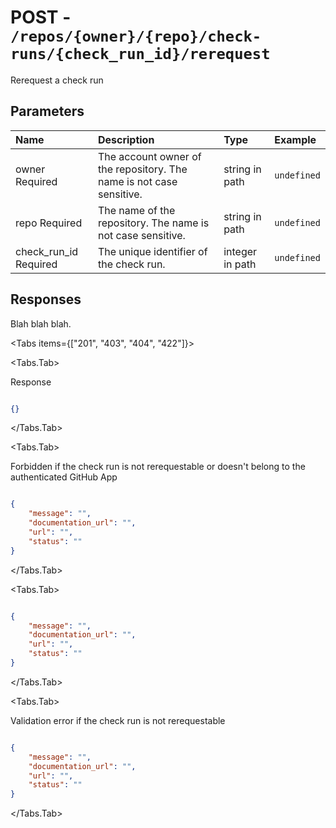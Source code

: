 
# POST - `/repos/{owner}/{repo}/check-runs/{check_run_id}/rerequest`

Rerequest a check run

## Parameters

| Name | Description | Type | Example |
| :---- | :---- | :---- | :---- |
| owner <span class="bg-blue-100 text-blue-800 text-xs font-medium me-2 px-2.5 py-0.5 rounded dark:bg-blue-900 dark:text-blue-300">Required</span> | The account owner of the repository. The name is not case sensitive. | string in path | `undefined` |
| repo <span class="bg-blue-100 text-blue-800 text-xs font-medium me-2 px-2.5 py-0.5 rounded dark:bg-blue-900 dark:text-blue-300">Required</span> | The name of the repository. The name is not case sensitive. | string in path | `undefined` |
| check_run_id <span class="bg-blue-100 text-blue-800 text-xs font-medium me-2 px-2.5 py-0.5 rounded dark:bg-blue-900 dark:text-blue-300">Required</span> | The unique identifier of the check run. | integer in path | `undefined` |

## Responses

Blah blah blah.

<Tabs items={["201", "403", "404", "422"]}>

<Tabs.Tab>

Response

```json

{}

```

</Tabs.Tab>

<Tabs.Tab>

Forbidden if the check run is not rerequestable or doesn't belong to the authenticated GitHub App

```json

{
    "message": "",
    "documentation_url": "",
    "url": "",
    "status": ""
}

```

</Tabs.Tab>

<Tabs.Tab>



```json

{
    "message": "",
    "documentation_url": "",
    "url": "",
    "status": ""
}

```

</Tabs.Tab>

<Tabs.Tab>

Validation error if the check run is not rerequestable

```json

{
    "message": "",
    "documentation_url": "",
    "url": "",
    "status": ""
}

```

</Tabs.Tab>

</Tabs>